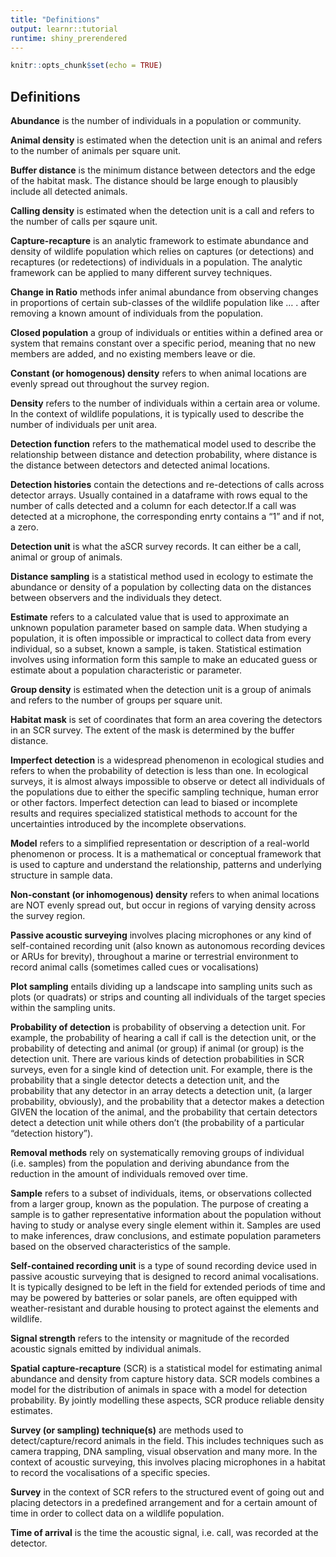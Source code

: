 ```yaml
---
title: "Definitions"
output: learnr::tutorial
runtime: shiny_prerendered
---
```


```r
knitr::opts_chunk$set(echo = TRUE)
```

## Definitions 

**Abundance** is the number of individuals in a population or community.

**Animal density** is estimated when the detection unit is an animal and refers to the number of animals per square unit. 

**Buffer distance** is the minimum distance between detectors and the edge of the habitat mask. The distance should be large enough to plausibly include all detected animals. 

**Calling density** is estimated when the detection unit is a call and refers to the number of calls per sqaure unit. 

**Capture-recapture** is an analytic framework to estimate abundance and density of wildlife population which relies on captures (or detections) and recaptures (or redetections) of individuals in a population. The analytic framework can be applied to many different survey techniques. 

**Change in Ratio** methods infer animal abundance from observing changes in proportions of certain sub-classes of the wildlife population like ... . after removing a known amount of individuals from the population. 

**Closed population** a group of individuals or entities within a defined area or system that remains constant over a specific period, meaning that no new members are added, and no existing members leave or die.

**Constant (or homogenous) density** refers to when animal locations are evenly spread out throughout the survey region. 

**Density** refers to the number of individuals within a certain area or volume. In the context of wildlife populations, it is typically used to describe the number of individuals per unit area.

**Detection function** refers to the mathematical model used to describe the relationship between distance and detection probability, where distance is the distance between detectors and detected animal locations. 

**Detection histories** contain the detections and re-detections of calls across detector arrays. Usually contained in a dataframe with rows equal to the number of calls detected and a column for each detector.If a call was detected at a microphone, the corresponding enrty contains a "1" and if not, a zero.

**Detection unit** is what the aSCR survey records. It can either be a call, animal or group of animals. 

**Distance sampling** is a statistical method used in ecology to estimate the abundance or density of a population by collecting data on the distances between observers and the individuals they detect.

**Estimate** refers to a calculated value that is used to approximate an unknown population parameter based on sample data.  When studying a population, it is often impossible or impractical to collect data from every individual, so a subset, known a sample, is taken. Statistical estimation involves using information form this sample to make an educated guess or estimate about a population characteristic or parameter. 

**Group density** is estimated when the detection unit is a group of animals and refers to the number of groups per square unit. 

**Habitat mask** is set of coordinates that form an area covering the detectors in an SCR survey. The extent of the mask is determined by the buffer distance. 

**Imperfect detection** is a widespread phenomenon in ecological studies and refers to when the probability of detection is less than one. In ecological surveys, it is almost always impossible to observe or detect all individuals of the populations due to either the specific sampling technique, human error or other factors. Imperfect detection can lead to biased or incomplete results and requires specialized statistical methods to account for the uncertainties introduced by the incomplete observations.

**Model** refers to a simplified representation or description of a real-world phenomenon or process. It is a mathematical or conceptual framework that is used to capture and understand the relationship, patterns and underlying structure in sample data. 

**Non-constant (or inhomogenous) density** refers to when animal locations are NOT evenly spread out, but occur in regions of varying density across the survey region. 

**Passive acoustic surveying** involves placing microphones or any kind of self-contained recording unit (also known as autonomous recording devices or ARUs for brevity), throughout a marine or terrestrial environment to record animal calls (sometimes called cues or vocalisations)

**Plot sampling** entails dividing up a landscape into sampling units such as plots (or quadrats) or strips and counting all individuals of the target species within the sampling units. 

**Probability of detection**  is probability of observing a detection unit. For example, the probability of hearing a call if call is the detection unit, or the probability of detecting and animal (or group) if animal (or group) is the detection unit. There are various kinds of detection probabilities in SCR surveys, even for a single kind of detection unit. For example, there is the probability that a single detector detects a detection unit, and the probability that any detector in an array detects a detection unit, (a larger probability, obviously), and the probability that a detector makes a detection GIVEN the location of the animal, and the probability that certain detectors detect a detection unit while others don't (the probability of a particular "detection history").

**Removal methods** rely on systematically removing groups of individual (i.e. samples) from the population and deriving abundance from the reduction in the amount of individuals removed over time. 

**Sample** refers to a subset of individuals, items, or observations collected from a larger group, known as the population. The purpose of creating a sample is to gather representative information about the population without having to study or analyse every single element within it. Samples are used to make inferences, draw conclusions, and estimate population parameters based on the observed characteristics of the sample. 

**Self-contained recording unit**  is a type of sound recording device used in passive acoustic surveying that is designed to record animal vocalisations. It is typically designed to be left in the field for extended periods of time and may be powered by batteries or solar panels, are often equipped with weather-resistant and durable housing to protect against the elements and wildlife. 

**Signal strength** refers to the intensity or magnitude of the recorded acoustic signals emitted by individual animals. 

**Spatial capture-recapture** (SCR) is a statistical model for estimating animal abundance and density from capture history data. SCR models combines a model for the distribution of animals in space with a model for detection probability. By jointly modelling these aspects, SCR produce reliable density estimates. 

**Survey (or sampling) technique(s)** are methods used to detect/capture/record animals in the field. This includes techniques such as camera trapping, DNA sampling, visual observation and many more. In the context of acoustic surveying, this involves placing microphones in a habitat to record the vocalisations of a specific species. 

**Survey** in the context of SCR refers to the structured event of going out and placing detectors in a predefined arrangement and for a certain amount of time in order to collect data on a wildlife population. 

**Time of arrival** is the  time the acoustic signal, i.e. call, was recorded at the detector. 
